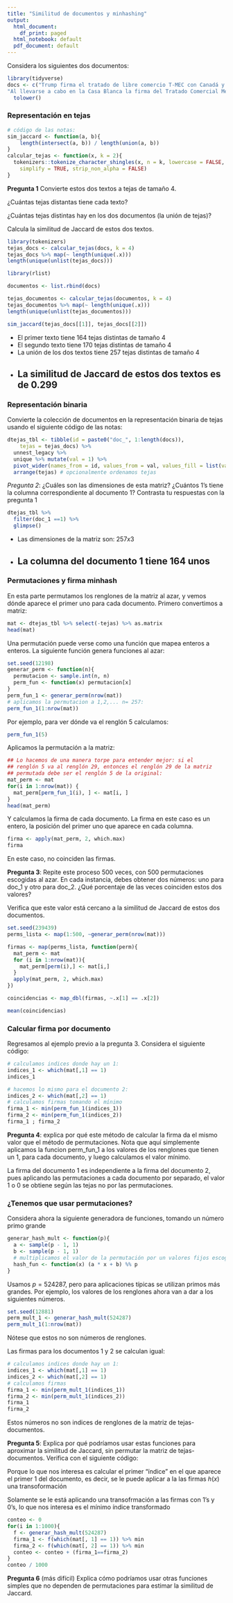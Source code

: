 ```yaml
---
title: "Similitud de documentos y minhashing"
output:
  html_document:
    df_print: paged
  html_notebook: default
  pdf_document: default
---
```


Considera los siguientes dos documentos:

```r
library(tidyverse)
docs <- c("Trump firma el tratado de libre comercio T-MEC con Canadá y México. Hoy finalmente estamos poniendo fin a la pesadilla del TLCAN, dijo Trump durante la firma del nuevo acuerdo comercial.", 
"Al llevarse a cabo en la Casa Blanca la firma del Tratado Comercial México, Estados Unidos, Canadá, el presidente Donald Trump dijo que Ponemos fin a la pesadilla del TLCAN con la firma del T-MEC") %>% 
  tolower()
```


### Representación en tejas

```r
# código de las notas:
sim_jaccard <- function(a, b){
    length(intersect(a, b)) / length(union(a, b))
}
calcular_tejas <- function(x, k = 2){
  tokenizers::tokenize_character_shingles(x, n = k, lowercase = FALSE,
    simplify = TRUE, strip_non_alpha = FALSE)
}
```

**Pregunta 1** Convierte estos dos textos a tejas de tamaño 4.

¿Cuántas tejas distantas tiene cada texto? 

¿Cuántas tejas distintas hay en los dos documentos (la unión de tejas)?

Calcula la similitud de Jaccard de estos dos textos.

```r
library(tokenizers)
tejas_docs <- calcular_tejas(docs, k = 4)
tejas_docs %>% map(~ length(unique(.x)))
length(unique(unlist(tejas_docs)))
```

```r
library(rlist)

documentos <- list.rbind(docs)

tejas_documentos <- calcular_tejas(documentos, k = 4)
tejas_documentos %>% map(~ length(unique(.x)))
length(unique(unlist(tejas_documentos)))
```


```r
sim_jaccard(tejas_docs[[1]], tejas_docs[[2]])
```

* El primer texto tiene 164 tejas distintas de tamaño 4
* El segundo texto tiene 170 tejas distintas de tamaño 4
* La unión de los dos textos tiene 257 tejas distintas de tamaño 4
* La similitud de Jaccard de estos dos textos es de 0.299
---

### Representación binaria

Convierte la colección de documentos en la representación binaria de tejas usando
el siguiente código de las notas:

```r
dtejas_tbl <- tibble(id = paste0("doc_", 1:length(docs)), 
    tejas = tejas_docs) %>% 
  unnest_legacy %>% 
  unique %>% mutate(val = 1) %>% 
  pivot_wider(names_from = id, values_from = val, values_fill = list(val = 0)) %>% 
  arrange(tejas) # opcionalmente ordenamos tejas
```


*Pregunta 2*: ¿Cuáles son las dimensiones de esta matriz?  ¿Cuántos
1's tiene la columna correspondiente al documento 1? Contrasta tu respuestas con la pregunta 1

```r
dtejas_tbl %>%  
  filter(doc_1 ==1) %>% 
  glimpse()
```


* Las dimensiones de la matriz son: $257 x 3$
* La columna del documento 1 tiene $164$ unos
---

### Permutaciones y firma minhash

En esta parte permutamos los renglones de la matriz al azar, y vemos dónde aparece el primer uno para cada documento. Primero convertimos a matriz:

```r
mat <- dtejas_tbl %>% select(-tejas) %>% as.matrix
head(mat)
```

Una permutación puede verse como una función que mapea enteros a enteros.
La siguiente función genera funciones al azar:

```r
set.seed(12198)
generar_perm <- function(n){
  permutacion <- sample.int(n, n)
  perm_fun <- function(x) permutacion[x]
}
perm_fun_1 <- generar_perm(nrow(mat))
# aplicamos la permutacion a 1,2,... n= 257:
perm_fun_1(1:nrow(mat))
```

Por ejemplo, para ver dónde va el renglón 5 calculamos:

```r
perm_fun_1(5)
```

Aplicamos la permutación a la matriz:

```r
## Lo hacemos de una manera torpe para entender mejor: si el 
## renglón 5 va al renglón 29, entonces el renglón 29 de la matriz
## permutada debe ser el renglón 5 de la original:
mat_perm <- mat
for(i in 1:nrow(mat)) {
  mat_perm[perm_fun_1(i), ] <- mat[i, ] 
}
head(mat_perm)
```

Y calculamos la firma de cada documento. La firma en este caso es un entero, la posición del primer uno que aparece en cada columna.

```r
firma <- apply(mat_perm, 2, which.max)
firma
```

En este caso, no coinciden las firmas.

**Pregunta 3**: 
Repite este proceso 500 veces, con 500 permutaciones escogidas al azar. 
En cada instancia, debes obtener dos números: uno para doc_1 y otro para doc_2.
¿Qué porcentaje de las veces coinciden estos dos valores?

Verifica que este valor está cercano a la similitud de Jaccard de estos dos 
documentos.


```r
set.seed(239439)
perms_lista <- map(1:500, ~generar_perm(nrow(mat)))

firmas <- map(perms_lista, function(perm){
  mat_perm <- mat
  for (i in 1:nrow(mat)){
    mat_perm[perm(i),] <- mat[i,]
  }
  apply(mat_perm, 2, which.max)
})

coincidencias <- map_dbl(firmas, ~.x[1] == .x[2])

mean(coincidencias)
```

### Calcular firma por documento

Regresamos al ejemplo previo a la pregunta 3. Considera el siguiente código:

```r
# calculamos indices donde hay un 1:
indices_1 <- which(mat[,1] == 1)
indices_1
```

```r
# hacemos lo mismo para el documento 2:
indices_2 <- which(mat[,2] == 1)
# calculamos firmas tomando el mínimo
firma_1 <- min(perm_fun_1(indices_1))
firma_2 <- min(perm_fun_1(indices_2))
firma_1 ; firma_2
```

**Pregunta 4**: explica por qué este método de calcular la firma da el mismo valor que el método de permutaciones. Nota que aquí simplemente aplicamos la funcion perm_fun_1 a los valores de los renglones que tienen un 1, para cada documento, y luego calculamos el valor mínimo.

La firma del documento 1 es independiente a la firma del documento 2, pues aplicando las permutaciones a cada documento por separado, el valor 1 o 0 se obtiene según las tejas no por las permutaciones. 
 

### ¿Tenemos que usar permutaciones? 

Considera ahora la siguiente generadora de funciones, tomando un número primo grande

```r
generar_hash_mult <- function(p){
  a <- sample(p - 1, 1)
  b <- sample(p - 1, 1)
  # multiplicamos el valor de la permutación por un valores fijos escogidos al azar:
  hash_fun <- function(x) (a * x + b) %% p
}
```

Usamos $p = 524287$, pero para aplicaciones típicas se utilizan primos más grandes.
Por ejemplo, los valores de los renglones ahora van a dar a los siguientes números.

```r
set.seed(12881)
perm_mult_1 <- generar_hash_mult(524287)
perm_mult_1(1:nrow(mat)) 
```

Nótese que estos no son números de renglones.

Las firmas para los documentos 1 y 2 se calculan igual:

```r
# calculamos indices donde hay un 1:
indices_1 <- which(mat[,1] == 1)
indices_2 <- which(mat[,2] == 1)
# calculamos firmas
firma_1 <- min(perm_mult_1(indices_1))
firma_2 <- min(perm_mult_1(indices_2))
firma_1
firma_2
```

Estos números no son indices de renglones de la matriz de tejas-documentos.

**Pregunta 5**: Explica por qué podríamos usar estas funciones para aproximar la similitud de Jaccard, sin permutar la matriz de tejas-documentos. 
Verifica con el siguiente código: 

Porque lo que nos interesa es calcular el primer "índice" en el que aparece el primer 1 del documento, es decir, se le puede aplicar a la las firmas $h(x)$ 
una transoformación 

Solamente se le está aplicando una transofrmación a las firmas con 1's y 0's, lo que nos interesa es el mínimo índice transformado 


```r
conteo <- 0
for(i in 1:1000){
  f <- generar_hash_mult(524287)
  firma_1 <- f(which(mat[, 1] == 1)) %>% min
  firma_2 <- f(which(mat[, 2] == 1)) %>% min
  conteo <- conteo + (firma_1==firma_2)
}
conteo / 1000
```


**Pregunta 6** (más difícil) Explica cómo podríamos usar otras funciones simples que no dependen de permutaciones para estimar la similitud de Jaccard.





